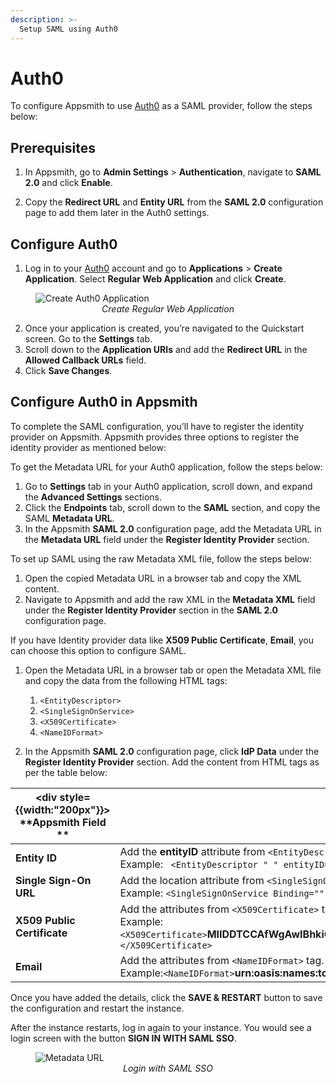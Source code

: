 ```yaml
---
description: >-
  Setup SAML using Auth0
---
```



# Auth0

To configure Appsmith to use [Auth0](https://auth0.com/) as a SAML provider, follow the steps below:

## Prerequisites

1. In Appsmith, go to **Admin Settings** > **Authentication**, navigate to **SAML 2.0** and click **Enable**.

2. Copy the **Redirect URL** and **Entity URL** from the **SAML 2.0** configuration page to add them later in the Auth0 settings. 

##  Configure Auth0

1. Log in to your [Auth0](https://auth0.com/) account and go to **Applications** > **Create Application**. Select **Regular Web Application** and click **Create**.

<figure>
  <img src="/img/Autho_create-app.png" style= {{width:"700px", height:"auto"}} alt="Create Auth0 Application"/>
  <figcaption align = "center"><i>Create Regular Web Application </i></figcaption>
</figure>

2. Once your application is created, you’re navigated to the Quickstart screen. Go to the **Settings** tab.
3. Scroll down to the **Application URIs** and add the **Redirect URL** in the **Allowed Callback URLs** field.
4. Click **Save Changes**.

## Configure Auth0 in Appsmith

To complete the SAML configuration, you’ll have to register the identity provider on Appsmith. Appsmith provides three options to register the identity provider as mentioned below:

<Tabs queryString="auth0-saml">
<TabItem label="Metadata URL (recommended)" value="auth0metadataurl">

To get the Metadata URL for your Auth0 application, follow the steps below:
1. Go to **Settings** tab in your Auth0 application, scroll down, and expand the **Advanced Settings** sections.
2. Click the **Endpoints** tab, scroll down to the **SAML** section, and copy the SAML **Metadata URL**.
3. In the Appsmith **SAML 2.0** configuration page, add the Metadata URL in the **Metadata URL** field under the **Register Identity Provider** section.

</TabItem>

<TabItem label="Metadata XML" value="auth0metdataxml">

To set up SAML using the raw Metadata XML file, follow the steps below:
1. Open the copied Metadata URL in a browser tab and copy the XML content.
2. Navigate to Appsmith and add the raw XML in the **Metadata XML** field under the **Register Identity Provider** section in the **SAML 2.0** configuration page.

</TabItem>
<TabItem label="Idp data" value="auth0idpdata">

If you have Identity provider data like **X509 Public Certificate**, **Email**, you can choose this option to configure SAML.

1. Open the Metadata URL in a browser tab or open the Metadata XML file and copy the data from the following HTML tags:
    1. `<EntityDescriptor>`
    2. `<SingleSignOnService>`
    3. `<X509Certificate>`
    4. `<NameIDFormat>`

2. In the Appsmith **SAML 2.0** configuration page, click **IdP Data** under the **Register Identity Provider** section. Add the content from HTML tags as per the table below:

| <div style= {{width:"200px"}}> **Appsmith Field ** </div>  | <div style= {{width:"auto"}}> **Metadata XML Tag**  </div>                                                                      |
| ------------------- | ------------------------------------------------------------------------------------------ |
| **Entity ID**               |  Add the **entityID** attribute from `<EntityDescriptor>` tag. <br/>  Example: ` <EntityDescriptor " " entityID="`**urn:dev-ux0tussx.us.auth0.com**`" />`                 |
| **Single Sign-On URL**      | Add the location attribute from `<SingleSignOnService>` tag.<br/>  Example: `<SingleSignOnService Binding="" Location="`**https: //dev-f0u-ur7m.us.auth0.com/samlp/00Jtsq4cJAixq20wK2f5PbZmq7xX4eZu**`"/>`                                                                    |
| **X509 Public Certificate** | Add the attributes from `<X509Certificate>` tag.<br/> Example: `<X509Certificate>`**MIIDDTCCAfWgAwIBhkiG9w0BAQEFAAOCAQ8AMIIBCgKCAQEAvB/SNHv7LpNHXCTcA6nTW+HZ5BDen2ZbrbgnopIUMWdduv2HHXUCCe/m7FOUABo0IwQDAPBgNVHRMBAf8EBTADAQH/dinHdqf9wZURyNXpVtk9FG4SM6TCrRCEdsc8Xgzl7wDHcJKl2X5aSzQ=**`</X509Certificate>`                                                                         |
| **Email**                   | Add the attributes from `<NameIDFormat>` tag.<br/> Example:`<NameIDFormat>`**urn:oasis:names:tc:SAML:1.1:nameid-format:emailAddress</NameIDFormat**`>` |


</TabItem>
</Tabs>

Once you have added the details, click the **SAVE & RESTART** button to save the configuration and restart the instance. 

After the instance restarts, log in again to your instance. You would see a login screen with the button **SIGN IN WITH SAML SSO**.

<figure>
  <img src="/img/Appsmith-Login-Screen-Shows-SAML.png" style= {{width:"400px", height:"auto"}} alt="Metadata URL"/>
  <figcaption align = "center"><i>Login with SAML SSO </i></figcaption>
</figure>